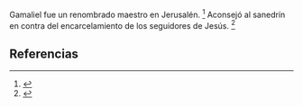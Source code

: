 Gamaliel fue un renombrado maestro en Jerusalén. <ref name="n0">{{lib|LU|126|5|3}}</ref> Aconsejó al sanedrín en contra del encarcelamiento de los seguidores de Jesús. <ref name="n1">{{lib|LU|194|4|10}}</ref> 

== Referencias ==

<references/>
